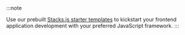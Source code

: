 :::note

Use our prebuilt [Stacks.js starter templates](/stacksjs-starters) to kickstart your frontend application development with your preferred JavaScript framework.
:::
